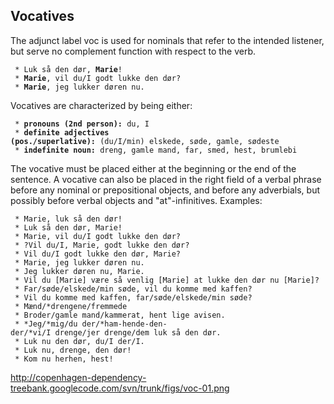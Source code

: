 ==  Vocatives ==

The adjunct label voc is used for nominals that refer to the intended listener, but serve no complement function with respect to the verb.

  * Luk så den dør, '''Marie'''!
  * '''Marie''', vil du/I godt lukke den dør?
  * '''Marie''', jeg lukker døren nu.

Vocatives are characterized by being either:

  * '''pronouns (2nd person):''' du, I
  * '''definite adjectives (pos./superlative):''' (du/I/min) elskede, søde, gamle, sødeste
  * '''indefinite noun:''' dreng, gamle mand, far, smed, hest, brumlebi

The vocative must be placed either at the beginning or the end of the sentence. A vocative can also be placed in the right field of a verbal phrase before any nominal or prepositional objects, and before any adverbials, but possibly before verbal objects and "at"-infinitives. Examples:

  * Marie, luk så den dør!
  * Luk så den dør, Marie!
  * Marie, vil du/I godt lukke den dør?
  * ?Vil du/I, Marie, godt lukke den dør?
  * Vil du/I godt lukke den dør, Marie?
  * Marie, jeg lukker døren nu.
  * Jeg lukker døren nu, Marie.
  * Vil du [Marie] være så venlig [Marie] at lukke den dør nu [Marie]?
  * Far/søde/elskede/min søde, vil du komme med kaffen?
  * Vil du komme med kaffen, far/søde/elskede/min søde?
  * Mænd/*drengene/fremmede
  * Broder/gamle mand/kammerat, hent lige avisen.
  * *Jeg/*mig/du der/*ham-hende-den-der/*vi/I drenge/jer drenge/dem luk så den dør.
  * Luk nu den dør, du/I der/I.
  * Luk nu, drenge, den dør!
  * Kom nu herhen, hest!

http://copenhagen-dependency-treebank.googlecode.com/svn/trunk/figs/voc-01.png
